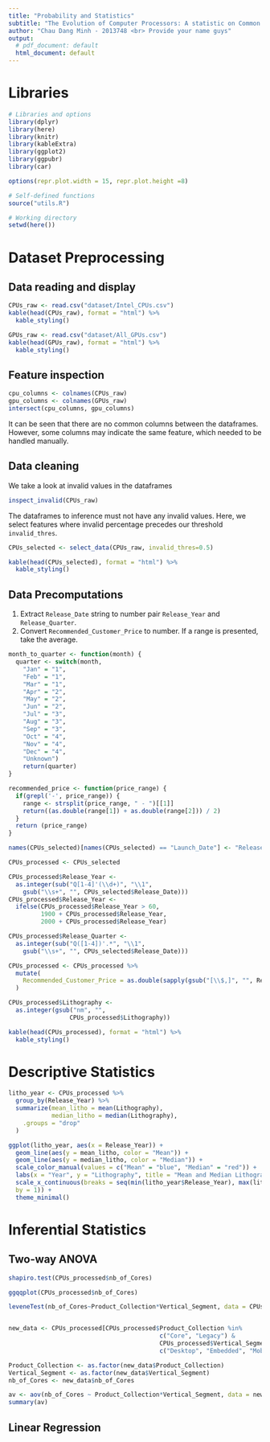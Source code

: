 ```yaml
---
title: "Probability and Statistics"
subtitle: "The Evolution of Computer Processors: A statistic on Common Properties"
author: "Chau Dang Minh - 2013748 <br> Provide your name guys"
output: 
  # pdf_document: default
  html_document: default
---
```


# Libraries

```r
# Libraries and options
library(dplyr)
library(here)
library(knitr)
library(kableExtra)
library(ggplot2)
library(ggpubr)
library(car)

options(repr.plot.width = 15, repr.plot.height =8)

# Self-defined functions
source("utils.R")

# Working directory
setwd(here())
```


# Dataset Preprocessing

## Data reading and display

```r
CPUs_raw <- read.csv("dataset/Intel_CPUs.csv")
kable(head(CPUs_raw), format = "html") %>%
  kable_styling()

GPUs_raw <- read.csv("dataset/All_GPUs.csv")
kable(head(GPUs_raw), format = "html") %>%
  kable_styling()
```

## Feature inspection

```r
cpu_columns <- colnames(CPUs_raw)
gpu_columns <- colnames(GPUs_raw)
intersect(cpu_columns, gpu_columns)
```
It can be seen that there are no common columns between the dataframes. However, some columns may indicate the same feature, which needed to be handled manually.

## Data cleaning

We take a look at invalid values in the dataframes

```r
inspect_invalid(CPUs_raw)
```

The dataframes to inference must not have any invalid values. Here, we select features where invalid percentage precedes our threshold $\texttt{invalid_thres}$.

```r
CPUs_selected <- select_data(CPUs_raw, invalid_thres=0.5)

kable(head(CPUs_selected), format = "html") %>%
  kable_styling()
```


## Data Precomputations
1. Extract $\texttt{Release_Date}$ string to number pair $\texttt{Release_Year}$ and $\texttt{Release_Quarter}$.
2. Convert $\texttt{Recommended_Customer_Price}$ to number. If a range is presented, take the average.

```r
month_to_quarter <- function(month) {
  quarter <- switch(month,
    "Jan" = "1",
    "Feb" = "1",
    "Mar" = "1",
    "Apr" = "2",
    "May" = "2",
    "Jun" = "2",
    "Jul" = "3",
    "Aug" = "3",
    "Sep" = "3",
    "Oct" = "4",
    "Nov" = "4",
    "Dec" = "4",
    "Unknown")
    return(quarter)
}

recommended_price <- function(price_range) {
  if(grepl('-', price_range)) {
    range <- strsplit(price_range, " - ")[[1]]
    return((as.double(range[1]) + as.double(range[2])) / 2)
  }
  return (price_range)
}

names(CPUs_selected)[names(CPUs_selected) == "Launch_Date"] <- "Release_Date"

CPUs_processed <- CPUs_selected

CPUs_processed$Release_Year <- 
  as.integer(sub("Q[1-4]'(\\d+)", "\\1",
    gsub("\\s+", "", CPUs_selected$Release_Date)))
CPUs_processed$Release_Year <- 
  ifelse(CPUs_processed$Release_Year > 60, 
         1900 + CPUs_processed$Release_Year, 
         2000 + CPUs_processed$Release_Year)

CPUs_processed$Release_Quarter <- 
  as.integer(sub("Q([1-4])'.*", "\\1",
    gsub("\\s+", "", CPUs_selected$Release_Date)))

CPUs_processed <- CPUs_processed %>%
  mutate(
    Recommended_Customer_Price = as.double(sapply(gsub("[\\$,]", "", Recommended_Customer_Price), recommended_price))
  )

CPUs_processed$Lithography <- 
  as.integer(gsub("nm", "", 
                 CPUs_processed$Lithography))

kable(head(CPUs_processed), format = "html") %>%
  kable_styling()
```

# Descriptive Statistics

```r
litho_year <- CPUs_processed %>% 
  group_by(Release_Year) %>%
  summarize(mean_litho = mean(Lithography),
            median_litho = median(Lithography),
    .groups = "drop"
  )

ggplot(litho_year, aes(x = Release_Year)) +
  geom_line(aes(y = mean_litho, color = "Mean")) +
  geom_line(aes(y = median_litho, color = "Median")) +
  scale_color_manual(values = c("Mean" = "blue", "Median" = "red")) +
  labs(x = "Year", y = "Lithography", title = "Mean and Median Lithography by Year") +
  scale_x_continuous(breaks = seq(min(litho_year$Release_Year), max(litho_year$Release_Year),
  by = 1)) +
  theme_minimal()
```


# Inferential Statistics

## Two-way ANOVA 


```r

shapiro.test(CPUs_processed$nb_of_Cores)

ggqqplot(CPUs_processed$nb_of_Cores)

leveneTest(nb_of_Cores~Product_Collection*Vertical_Segment, data = CPUs_processed)


new_data <- CPUs_processed[CPUs_processed$Product_Collection %in% 
                                          c("Core", "Legacy") & 
                                          CPUs_processed$Vertical_Segment %in% 
                                          c("Desktop", "Embedded", "Mobile"),]

Product_Collection <- as.factor(new_data$Product_Collection)
Vertical_Segment <- as.factor(new_data$Vertical_Segment)
nb_of_Cores <- new_data$nb_of_Cores

av <- aov(nb_of_Cores ~ Product_Collection*Vertical_Segment, data = new_data)
summary(av)
```

## Linear Regression

